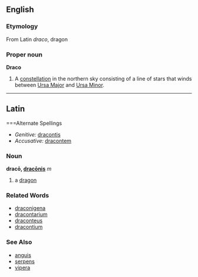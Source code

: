 ==English==
===Etymology===
From Latin ''draco'', dragon

===Proper noun===
'''Draco'''

# A [[constellation]] in the northern sky consisting of a line of stars that winds between [[Ursa Major]] and [[Ursa Minor]].

----
==Latin==
===Alternate Spellings
*''Genitive:'' [[dracontis]]
*''Accusative:'' [[dracontem]]
===Noun===
'''dracō, [[Wiktionary Appendix:Latin third declension|dracōnis]]''' ''m''

#a [[dragon]]
===Related Words===
*[[draconigena]]
*[[dracontarium]]
*[[draconteus]]
*[[dracontium]]
===See Also===
*[[anguis]]
*[[serpens]]
*[[vipera]]